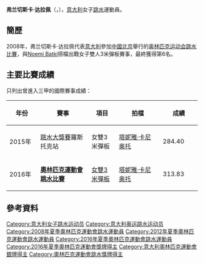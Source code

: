 {{noteTA|G1=Aquatics}}
{{Infobox sportsperson
|image       = Francesca Dallapè e Stefano Bizzotto 04.jpg
|caption     =
|name        = 弗兰切斯卡·达拉佩
|native_name = {{lang|it|Francesca Dallapè}}
|nickname    =
|birth_date  ={{birth_date_and_age|1986|6|24}}<ref name="SRef">{{cite web|url=http://www.sports-reference.com/olympics/athletes/da/francesca-dallape-1.html|title=Francesca Dallapè|publisher=Sports Reference|access-date=2015-05-30|archive-url=https://web.archive.org/web/20100130104831/http://www.sports-reference.com/olympics/athletes/da/francesca-dallape-1.html|archive-date=2010-01-30|dead-url=yes}}</ref>
|birth_place = {{ITA}}[[特伦托|特伦托]]<ref name="SRef"/>
|residence   = 
|height      = 
|weight      =
|retired     =
|country       = {{ITA}}
|sport         = [[跳水|跳水]]
|event         = 3米彈板
|rank          =
|club          =
|collegeteam   =
|partner       = 
|formerpartner =
|coach         =
|medaltemplates= <!-- see [[Template:MedalRelatedTemplates|Template:MedalRelatedTemplates]] -->
{{MedalSport | 女子[[跳水|跳水]]}}
{{MedalCountry | {{ITA}}}}
{{MedalCompetition|[[奧林匹克運動會|奧林匹克運動會]]}}
{{MedalSilver| [[2016年夏季奧林匹克運動會|2016年 里約熱內盧]] | [[2016年夏季奧林匹克運動會跳水女子雙人3米彈板比賽|雙人3米跳板]]}}
{{MedalCompetition|[[世界游泳錦標賽|世界游泳錦標賽]]}}
{{MedalSilver| [[2009年世界游泳锦标赛|2009年 羅馬]] |[[2009年世界游泳錦標賽跳水比賽|雙人3米跳板]]}}
{{MedalSilver| [[2013年世界游泳锦标赛|2013年 巴塞羅那]] |[[2013年世界游泳錦標賽跳水比賽|雙人3米跳板]]}}
}}
'''弗兰切斯卡·达拉佩'''（{{lang-it|'''Francesca Dallapè'''}}，{{bd|1986年|6月24日|catIdx=Dallapè}}），[[意大利|意大利]]女子[[跳水|跳水]]運動員。

== 簡歷 ==
2008年，弗兰切斯卡·达拉佩代表[[2008年夏季奥林匹克运动会意大利代表团|意大利]]參加[[中國|中國]][[北京|北京]]舉行的[[2008年夏季奥林匹克运动会|奥林匹克运动会]][[2008年夏季奧林匹克運動會跳水比賽|跳水比賽]]，與[[Noemi_Batki|Noemi Batki]]搭檔出戰女子雙人3米彈板賽事，最終獲得第6名。

==主要比賽成績==
只列出曾進入三甲的國際賽事成績：
{| class=wikitable style="text-align:center; font-size:small;" 
!width="80"|年份
!width="180"|賽事
!width="80"|項目
!width="150"|拍檔
!colspan="2" width="100"|成績
|-
!rowspan="1"|2015年
|[[2015年國際泳聯跳水大獎賽|跳水大獎賽]]羅斯托克站
|女雙3米彈板
|[[塔妮雅·卡尼奥托|塔妮雅·卡尼奥托]]
|284.40
|bgcolor="silver"|亞軍
|-
!rowspan="1"|2016年
|'''[[2016年夏季奧林匹克運動會跳水比賽|奧林匹克運動會跳水比賽]]'''
|[[2016年夏季奧林匹克運動會跳水女子雙人3米彈板比賽|女雙3米彈板]]
|[[塔妮雅·卡尼奥托|塔妮雅·卡尼奥托]]
|313.83
|bgcolor="silver"|銀牌
|}

== 參考資料 ==
{{Reflist}}

{{Authority control}}
{{DEFAULTSORT:Dallape, Francesca}}
[[Category:意大利女子跳水运动员|Category:意大利女子跳水运动员]]
[[Category:意大利奥运跳水运动员|Category:意大利奥运跳水运动员]]
[[Category:2008年夏季奧林匹克運動會跳水運動員|Category:2008年夏季奧林匹克運動會跳水運動員]]
[[Category:2012年夏季奧林匹克運動會跳水運動員|Category:2012年夏季奧林匹克運動會跳水運動員]]
[[Category:2016年夏季奧林匹克運動會跳水運動員|Category:2016年夏季奧林匹克運動會跳水運動員]]
[[Category:2016年夏季奧林匹克運動會獎牌得主|Category:2016年夏季奧林匹克運動會獎牌得主]]
[[Category:意大利奧林匹克運動會銀牌得主|Category:意大利奧林匹克運動會銀牌得主]]
[[Category:奧林匹克運動會跳水獎牌得主|Category:奧林匹克運動會跳水獎牌得主]]